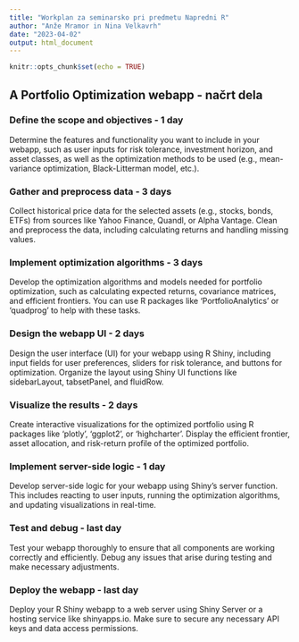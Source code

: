 ```yaml
---
title: "Workplan za seminarsko pri predmetu Napredni R"
author: "Anže Mramor in Nina Velkavrh"
date: "2023-04-02"
output: html_document
---
```


```r
knitr::opts_chunk$set(echo = TRUE)
```

## A Portfolio Optimization webapp - načrt dela

### Define the scope and objectives - 1 day

Determine the features and functionality you want to include in your webapp, such as user inputs for risk tolerance, investment horizon, and asset classes, as well as the optimization methods to be used (e.g., mean-variance optimization, Black-Litterman model, etc.).

### Gather and preprocess data - 3 days

Collect historical price data for the selected assets (e.g., stocks, bonds, ETFs) from sources like Yahoo Finance, Quandl, or Alpha Vantage. Clean and preprocess the data, including calculating returns and handling missing values.

### Implement optimization algorithms - 3 days

Develop the optimization algorithms and models needed for portfolio optimization, such as calculating expected returns, covariance matrices, and efficient frontiers. You can use R packages like 'PortfolioAnalytics' or 'quadprog' to help with these tasks.

### Design the webapp UI - 2 days

Design the user interface (UI) for your webapp using R Shiny, including input fields for user preferences, sliders for risk tolerance, and buttons for optimization. Organize the layout using Shiny UI functions like sidebarLayout, tabsetPanel, and fluidRow.

### Visualize the results - 2 days
Create interactive visualizations for the optimized portfolio using R packages like 'plotly', 'ggplot2', or 'highcharter'. Display the efficient frontier, asset allocation, and risk-return profile of the optimized portfolio.

### Implement server-side logic - 1 day

Develop server-side logic for your webapp using Shiny's server function. This includes reacting to user inputs, running the optimization algorithms, and updating visualizations in real-time.

### Test and debug - last day

Test your webapp thoroughly to ensure that all components are working correctly and efficiently. Debug any issues that arise during testing and make necessary adjustments.

### Deploy the webapp - last day

Deploy your R Shiny webapp to a web server using Shiny Server or a hosting service like shinyapps.io. Make sure to secure any necessary API keys and data access permissions.


